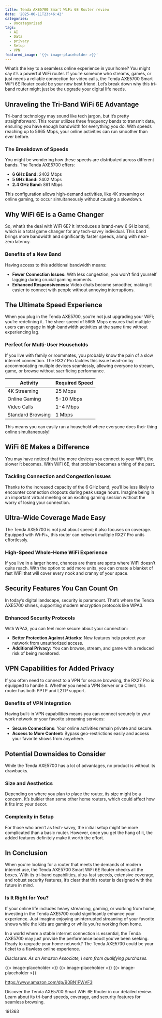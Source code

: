 ```yaml
---
title: Tenda AXE5700 Smart WiFi 6E Router review
date: '2025-06-11T23:46:42'
categories:
  - Uncategorized
tags:
  - AI
  - Data
  - privacy
  - Setup
  - VPN
featured_image: '{{< image-placeholder >}}'
---
```


<p>What’s the key to a seamless online experience in your home? You might say it’s a powerful WiFi router. If you’re someone who streams, games, or just needs a reliable connection for video calls, the Tenda AXE5700 Smart WiFi 6E Router could be your new best friend. Let’s break down why this tri-band router might just be the upgrade your digital life needs.</p> <p><a rel="nofollow" target="_blank" title="Tenda AXE5700 Smart WiFi 6E Router, Tri-Band Gigabit Wireless Router for Home, Best WiFi for Gaming and VR, with 5 * 6dBi High-Gain Antennas, Support WPA3, New 6GHz Band(RX27Pro)" href="https://www.amazon.com/dp/B0BN1FWVF3?tag=8118903-20" style='text-decoration: none; box-shadow: none;'></a></p> <p><a rel="nofollow" target="_blank" title="Find your new Tenda AXE5700 Smart WiFi 6E Router, Tri-Band Gigabit Wireless Router for Home, Best WiFi for Gaming and VR, with 5 * 6dBi High-Gain Antennas, Support WPA3, New 6GHz Band(RX27Pro) on this page." href="https://www.amazon.com/dp/B0BN1FWVF3?tag=8118903-20" style='text-decoration: none; box-shadow: none;'></a></p> <h2>Unraveling the Tri-Band WiFi 6E Advantage</h2> <p>Tri-band technology may sound like tech jargon, but it’s pretty straightforward. This router utilizes three frequency bands to transmit data, ensuring you have enough bandwidth for everything you do. With speeds reaching up to 5665 Mbps, your online activities can run smoother than ever before.</p> <h3>The Breakdown of Speeds</h3> <p>You might be wondering how these speeds are distributed across different bands. The Tenda AXE5700 offers:</p> <ul> <li> <strong>6 GHz Band:</strong> 2402 Mbps</li> <li> <strong>5 GHz Band:</strong> 2402 Mbps</li> <li> <strong>2.4 GHz Band:</strong> 861 Mbps</li> </ul> <p>This configuration allows high-demand activities, like 4K streaming or online gaming, to occur simultaneously without causing a slowdown.</p> <h2>Why WiFi 6E is a Game Changer</h2> <p>So, what’s the deal with WiFi 6E? It introduces a brand-new 6 GHz band, which is a total game changer for any tech-savvy individual. This band brings more bandwidth and significantly faster speeds, along with near-zero latency.</p> <h3>Benefits of a New Band</h3> <p>Having access to this additional bandwidth means:</p> <ul> <li> <strong>Fewer Connection Issues:</strong> With less congestion, you won’t find yourself lagging during crucial gaming moments.</li> <li> <strong>Enhanced Responsiveness:</strong> Video chats become smoother, making it easier to connect with people without annoying interruptions.</li> </ul> <p><a rel="nofollow" target="_blank" title="Tenda AXE5700 Smart WiFi 6E Router, Tri-Band Gigabit Wireless Router for Home, Best WiFi for Gaming and VR, with 5 * 6dBi High-Gain Antennas, Support WPA3, New 6GHz Band(RX27Pro)" href="https://www.amazon.com/dp/B0BN1FWVF3?tag=8118903-20" style='text-decoration: none; box-shadow: none;'></a></p> <p><a rel="nofollow" target="_blank" title="Click to view the Tenda AXE5700 Smart WiFi 6E Router, Tri-Band Gigabit Wireless Router for Home, Best WiFi for Gaming and VR, with 5 * 6dBi High-Gain Antennas, Support WPA3, New 6GHz Band(RX27Pro)." href="https://www.amazon.com/dp/B0BN1FWVF3?tag=8118903-20" style='text-decoration: none; box-shadow: none;'></a></p> </p><p></p><p></p><p></p><p></p><p></p><p></p><p></p><p><h2>The Ultimate Speed Experience</h2> <p>When you plug in the Tenda AXE5700, you’re not just upgrading your WiFi; you’re redefining it. The sheer speed of 5665 Mbps ensures that multiple users can engage in high-bandwidth activities at the same time without experiencing lag.</p> <h3>Perfect for Multi-User Households</h3> <p>If you live with family or roommates, you probably know the pain of a slow internet connection. The RX27 Pro tackles this issue head-on by accommodating multiple devices seamlessly, allowing everyone to stream, game, or browse without sacrificing performance.</p> <table> <thead> <tr> <th>Activity</th> <th>Required Speed</th> </tr> </thead> <tbody> <tr> <td>4K Streaming</td> <td>25 Mbps</td> </tr> <tr> <td>Online Gaming</td> <td>5-10 Mbps</td> </tr> <tr> <td>Video Calls</td> <td>1-4 Mbps</td> </tr> <tr> <td>Standard Browsing</td> <td>1 Mbps</td> </tr> </tbody> </table> <p>This means you can easily run a household where everyone does their thing online simultaneously!</p> <h2>WiFi 6E Makes a Difference</h2> <p>You may have noticed that the more devices you connect to your WiFi, the slower it becomes. With WiFi 6E, that problem becomes a thing of the past.</p> <h3>Tackling Connection and Congestion Issues</h3> <p>Thanks to the increased capacity of the 6 GHz band, you’ll be less likely to encounter connection dropouts during peak usage hours. Imagine being in an important virtual meeting or an exciting gaming session without the worry of losing your connection.</p> <p><a rel="nofollow" target="_blank" title="Tenda AXE5700 Smart WiFi 6E Router, Tri-Band Gigabit Wireless Router for Home, Best WiFi for Gaming and VR, with 5 * 6dBi High-Gain Antennas, Support WPA3, New 6GHz Band(RX27Pro)" href="https://www.amazon.com/dp/B0BN1FWVF3?tag=8118903-20" style='text-decoration: none; box-shadow: none;'></a></p> <h2>Ultra-Wide Coverage Made Easy</h2> <p>The Tenda AXE5700 is not just about speed; it also focuses on coverage. Equipped with Wi-Fi+, this router can network multiple RX27 Pro units effortlessly.</p> <h3>High-Speed Whole-Home WiFi Experience</h3> <p>If you live in a larger home, chances are there are spots where WiFi doesn’t quite reach. With the option to add more units, you can create a blanket of fast WiFi that will cover every nook and cranny of your space.</p> <h2>Security Features You Can Count On</h2> <p>In today’s digital landscape, security is paramount. That’s where the Tenda AXE5700 shines, supporting modern encryption protocols like WPA3.</p> <h3>Enhanced Security Protocols</h3> <p>With WPA3, you can feel more secure about your connection:</p> <ul> <li> <strong>Better Protection Against Attacks:</strong> New features help protect your network from unauthorized access.</li> <li> <strong>Additional Privacy:</strong> You can browse, stream, and game with a reduced risk of being monitored.</li> </ul> <p><a rel="nofollow" target="_blank" title="Tenda AXE5700 Smart WiFi 6E Router, Tri-Band Gigabit Wireless Router for Home, Best WiFi for Gaming and VR, with 5 * 6dBi High-Gain Antennas, Support WPA3, New 6GHz Band(RX27Pro)" href="https://www.amazon.com/dp/B0BN1FWVF3?tag=8118903-20" style='text-decoration: none; box-shadow: none;'></a></p> <h2>VPN Capabilities for Added Privacy</h2> <p>If you often need to connect to a VPN for secure browsing, the RX27 Pro is equipped to handle it. Whether you need a VPN Server or a Client, this router has both PPTP and L2TP support.</p> <h3>Benefits of VPN Integration</h3> <p>Having built-in VPN capabilities means you can connect securely to your work network or your favorite streaming services:</p> <ul> <li> <strong>Secure Connections:</strong> Your online activities remain private and secure.</li> <li> <strong>Access to More Content:</strong> Bypass geo-restrictions easily and access your favorite shows from anywhere.</li> </ul> <h2>Potential Downsides to Consider</h2> <p>While the Tenda AXE5700 has a lot of advantages, no product is without its drawbacks.</p> <h3>Size and Aesthetics</h3> <p>Depending on where you plan to place the router, its size might be a concern. It’s bulkier than some other home routers, which could affect how it fits into your decor.</p> <h3>Complexity in Setup</h3> <p>For those who aren’t as tech-savvy, the initial setup might be more complicated than a basic router. However, once you get the hang of it, the added features definitely make it worth the effort.</p> <p><a rel="nofollow" target="_blank" title="Tenda AXE5700 Smart WiFi 6E Router, Tri-Band Gigabit Wireless Router for Home, Best WiFi for Gaming and VR, with 5 * 6dBi High-Gain Antennas, Support WPA3, New 6GHz Band(RX27Pro)" href="https://www.amazon.com/dp/B0BN1FWVF3?tag=8118903-20" style='text-decoration: none; box-shadow: none;'></a></p> <h2>In Conclusion</h2> <p>When you're looking for a router that meets the demands of modern internet use, the Tenda AXE5700 Smart WiFi 6E Router checks all the boxes. With its tri-band capabilities, ultra-fast speeds, extensive coverage, and robust security features, it’s clear that this router is designed with the future in mind.</p> <h3>Is It Right for You?</h3> <p>If your online life includes heavy streaming, gaming, or working from home, investing in the Tenda AXE5700 could significantly enhance your experience. Just imagine enjoying uninterrupted streaming of your favorite shows while the kids are gaming or while you're working from home.</p> <p>In a world where a stable internet connection is essential, the Tenda AXE5700 may just provide the performance boost you've been seeking. Ready to upgrade your home network? The Tenda AXE5700 could be your ticket to a flawless online experience.</p> <p><a rel="nofollow" target="_blank" title="Click to view the Tenda AXE5700 Smart WiFi 6E Router, Tri-Band Gigabit Wireless Router for Home, Best WiFi for Gaming and VR, with 5 * 6dBi High-Gain Antennas, Support WPA3, New 6GHz Band(RX27Pro)." href="https://www.amazon.com/dp/B0BN1FWVF3?tag=8118903-20" style='text-decoration: none; box-shadow: none;'></a></p> <p><i>Disclosure: As an Amazon Associate, I earn from qualifying purchases.</i></p>
{{< image-placeholder >}}
{{< image-placeholder >}}
{{< image-placeholder >}}




https://www.amazon.com/dp/B0BN1FWVF3

Discover the Tenda AXE5700 Smart WiFi 6E Router in our detailed review. Learn about its tri-band speeds, coverage, and security features for seamless browsing.

191363
